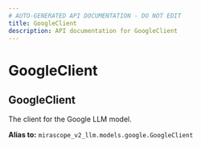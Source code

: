 ```yaml
---
# AUTO-GENERATED API DOCUMENTATION - DO NOT EDIT
title: GoogleClient
description: API documentation for GoogleClient
---
```


# GoogleClient

## <ApiType type="Alias" path="agents/decorator/GoogleClient" symbolName="GoogleClient" /> GoogleClient

The client for the Google LLM model.


**Alias to:** `mirascope_v2_llm.models.google.GoogleClient`

